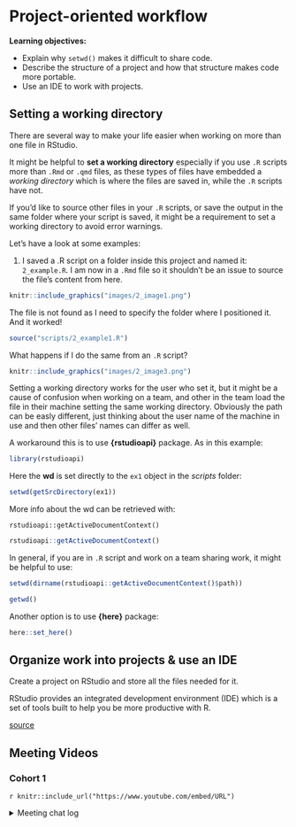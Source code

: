 # Project-oriented workflow

**Learning objectives:**

-   Explain why `setwd()` makes it difficult to share code.
-   Describe the structure of a project and how that structure makes code more portable.
-   Use an IDE to work with projects.

## Setting a working directory

There are several way to make your life easier when working on more than one file in RStudio.

It might be helpful to **set a working directory** especially if you use `.R` scripts more than `.Rmd` or `.qmd` files, as these types of files have embedded a *working directory* which is where the files are saved in, while the `.R` scripts have not.

If you'd like to source other files in your `.R` scripts, or save the output in the same folder where your script is saved, it might be a requirement to set a working directory to avoid error warnings.

Let's have a look at some examples:

1.  I saved a .R script on a folder inside this project and named it: `2_example.R`. I am now in a `.Rmd` file so it shouldn't be an issue to source the file's content from here.

```r
knitr::include_graphics("images/2_image1.png")
```

The file is not found as I need to specify the folder where I positioned it. And it worked!

```r
source("scripts/2_example1.R")
```

What happens if I do the same from an `.R` script?

```r
knitr::include_graphics("images/2_image3.png")
```

Setting a working directory works for the user who set it, but it might be a cause of confusion when working on a team, and other in the team load the file in their machine setting the same working directory. Obviously the path can be easly different, just thinking about the user name of the machine in use and then other files' names can differ as well.

A workaround this is to use **{rstudioapi}** package. As in this example:

```r
library(rstudioapi)
```

Here the **wd** is set directly to the `ex1` object in the *scripts* folder:

```r
setwd(getSrcDirectory(ex1))
```

More info about the wd can be retrieved with:

    rstudioapi::getActiveDocumentContext()

```r
rstudioapi::getActiveDocumentContext()
```

In general, if you are in `.R` script and work on a team sharing work, it might be helpful to use:

```r
setwd(dirname(rstudioapi::getActiveDocumentContext()$path))
```

```r
getwd()
```

Another option is to use **{here}** package:

```r
here::set_here()
```

## Organize work into projects & use an IDE

Create a project on RStudio and store all the files needed for it.

RStudio provides an integrated development environment (IDE) which is a set of tools built to help you be more productive with R.

[source](https://posit.co/download/rstudio-desktop/)


## Meeting Videos {.unnumbered}

### Cohort 1 {.unnumbered}

`r knitr::include_url("https://www.youtube.com/embed/URL")`

<details>

<summary>Meeting chat log</summary>

    LOG

</details>
